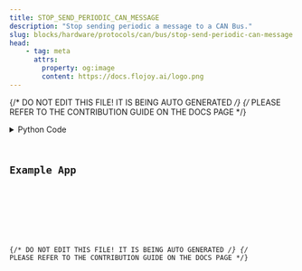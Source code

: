 ```yaml
---
title: STOP_SEND_PERIODIC_CAN_MESSAGE
description: "Stop sending periodic a message to a CAN Bus."
slug: blocks/hardware/protocols/can/bus/stop-send-periodic-can-message
head:
    - tag: meta
      attrs:
        property: og:image
        content: https://docs.flojoy.ai/logo.png
---
```


{/* DO NOT EDIT THIS FILE! IT IS BEING AUTO GENERATED */}
{/* PLEASE REFER TO THE CONTRIBUTION GUIDE ON THE DOCS PAGE */}


<DownloadStudioBanner />
<PythonDocsDisplay docstring={block_data["docstring"]} />
<details>
<summary>Python Code</summary>



<Code code={pythonCode} lang="py" wrap theme="dracula" />

[Find this Flojoy Block on GitHub](https://github.com/flojoy-ai/blocks/blob/main/blocks/HARDWARE/PROTOCOLS/CAN/BUS/STOP_SEND_PERIODIC_CAN_MESSAGE/STOP_SEND_PERIODIC_CAN_MESSAGE.py)

</details>

## Example App


<GetHelpWidget />


<AppDisplay app={app} blockName="STOP_SEND_PERIODIC_CAN_MESSAGE" client:visible />


<Example />

{/* DO NOT EDIT THIS FILE! IT IS BEING AUTO GENERATED */}
{/* PLEASE REFER TO THE CONTRIBUTION GUIDE ON THE DOCS PAGE */}
